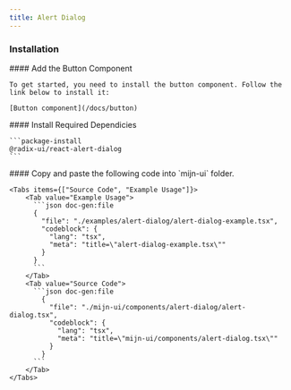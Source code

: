 ```yaml
---
title: Alert Dialog
---
```



<ComponentPreview>
  <AlertDialogExample />
</ComponentPreview>

### Installation

<Steps>
  <Step>
     #### Add the Button Component

    To get started, you need to install the button component. Follow the link below to install it:
    
    [Button component](/docs/button)
  </Step>
  <Step>
    #### Install Required Dependicies

    ```package-install
    @radix-ui/react-alert-dialog
    ```
  </Step>
  <Step>
    #### Copy and paste the following code into  `mijn-ui` folder.

    <Tabs items={["Source Code", "Example Usage"]}>
        <Tab value="Example Usage">
          ```json doc-gen:file
          {
            "file": "./examples/alert-dialog/alert-dialog-example.tsx",
            "codeblock": {
              "lang": "tsx",
              "meta": "title=\"alert-dialog-example.tsx\""
            }
          }
          ```
        </Tab>
        <Tab value="Source Code">
          ```json doc-gen:file
            {
              "file": "./mijn-ui/components/alert-dialog/alert-dialog.tsx",
              "codeblock": {
                "lang": "tsx",
                "meta": "title=\"mijn-ui/components/alert-dialog.tsx\""
              }
            }
          ```
        </Tab>
    </Tabs>
  </Step>
</Steps>